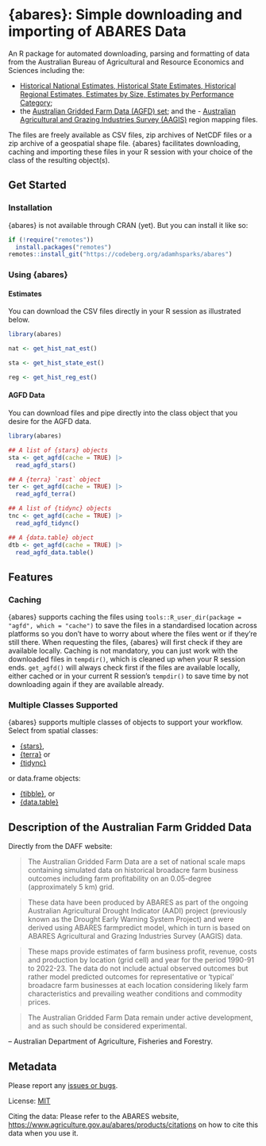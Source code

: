 # {abares}: Simple downloading and importing of ABARES Data

An R package for automated downloading, parsing and formatting of data from the Australian Bureau of Agricultural and Resource Economics and Sciences including the:

- [Historical National Estimates, Historical State Estimates, Historical Regional Estimates,
Estimates by Size, Estimates by Performance Category](https://www.agriculture.gov.au/abares/data/farm-data-portal#data-download);
- the [Australian Gridded Farm Data (AGFD) set](https://www.agriculture.gov.au/abares/research-topics/surveys/farm-survey-data/australian-gridded-farm-data); and the - [Australian Agricultural and Grazing Industries Survey (AAGIS)](https://www.agriculture.gov.au/abares/research-topics/surveys/farm-survey-data) region mapping files.

The files are freely available as CSV files, zip archives of NetCDF files or a zip archive of a geospatial shape file.
{abares} facilitates downloading, caching and importing these files in your R session with your choice of the class of the resulting object(s).

## Get Started

### Installation

{abares} is not available through CRAN (yet).
But you can install it like so:

```r
if (!require("remotes"))
  install.packages("remotes")
remotes::install_git("https://codeberg.org/adamhsparks/abares")
```

### Using {abares}

#### Estimates

You can download the CSV files directly in your R session as illustrated below.

```r
library(abares)

nat <- get_hist_nat_est()

sta <- get_hist_state_est()

reg <- get_hist_reg_est()
```

#### AGFD Data

You can download files and pipe directly into the class object that you desire for the AGFD data.

```r
library(abares)

## A list of {stars} objects
sta <- get_agfd(cache = TRUE) |>
  read_agfd_stars()

## A {terra} `rast` object
ter <- get_agfd(cache = TRUE) |>
  read_agfd_terra()

## A list of {tidync} objects
tnc <- get_agfd(cache = TRUE) |>
  read_agfd_tidync()

## A {data.table} object
dtb <- get_agfd(cache = TRUE) |>
  read_agfd_data.table()
```

## Features

### Caching

{abares} supports caching the files using `tools::R_user_dir(package = "agfd", which = "cache")` to save the files in a standardised location across platforms so you don't have to worry about where the files went or if they're still there.
When requesting the files, {abares} will first check if they are available locally.
Caching is not mandatory, you can just work with the downloaded files in `tempdir()`, which is cleaned up when your R session ends.
`get_agfd()` will always check first if the files are available locally, either cached or in your current R session's `tempdir()` to save time by not downloading again if they are available already.

### Multiple Classes Supported

{abares} supports multiple classes of objects to support your workflow.
Select from spatial classes:

- [{stars}](https://CRAN.R-project.org/package=stars),
- [{terra}](https://CRAN.R-project.org/package=terra) or
- [{tidync}](https://CRAN.R-project.org/package=tidync)

or data.frame objects:

- [{tibble}](https://CRAN.R-project.org/package=tibble), or
- [{data.table}](https://CRAN.R-project.org/package=data.table)

## Description of the Australian Farm Gridded Data

Directly from the DAFF website:

>The Australian Gridded Farm Data are a set of national scale maps containing simulated data on historical broadacre farm business outcomes including farm profitability on an 0.05-degree (approximately 5 km) grid.

>These data have been produced by ABARES as part of the ongoing Australian Agricultural Drought Indicator (AADI) project (previously known as the Drought Early Warning System Project) and were derived using ABARES farmpredict model, which in turn is based on ABARES Agricultural and Grazing Industries Survey (AAGIS) data.

>These maps provide estimates of farm business profit, revenue, costs and production by location (grid cell) and year for the period 1990-91 to 2022-23. The data do not include actual observed outcomes but rather model predicted outcomes for representative or ‘typical’ broadacre farm businesses at each location considering likely farm characteristics and prevailing weather conditions and commodity prices.

>The Australian Gridded Farm Data remain under active development, and as such should be considered experimental.

-- Australian Department of Agriculture, Fisheries and Forestry.

## Metadata

Please report any [issues or bugs](https://codeberg.org/adamhsparks/agfd/issues).

License: [MIT](LICENSE.md)

Citing the data: Please refer to the ABARES website, <https://www.agriculture.gov.au/abares/products/citations> on how to cite this data when you use it.
